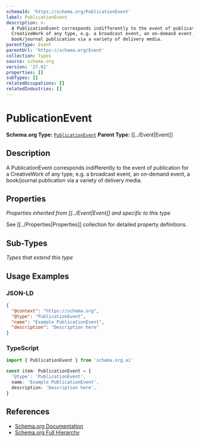 ```yaml
---
schemaId: 'https://schema.org/PublicationEvent'
label: PublicationEvent
description: >-
  A PublicationEvent corresponds indifferently to the event of publication for a
  CreativeWork of any type, e.g. a broadcast event, an on-demand event, a
  book/journal publication via a variety of delivery media.
parentType: Event
parentUrl: 'https://schema.org/Event'
collection: Types
source: schema.org
version: '27.01'
properties: []
subTypes: []
relatedOccupations: []
relatedIndustries: []
---
```

# PublicationEvent

**Schema.org Type:** [`PublicationEvent`](https://schema.org/PublicationEvent)
**Parent Type:** [[../Event|Event]]

## Description

A PublicationEvent corresponds indifferently to the event of publication for a CreativeWork of any type, e.g. a broadcast event, an on-demand event, a book/journal publication via a variety of delivery media.

## Properties

*Properties inherited from [[../Event|Event]] and specific to this type*

See [[../Properties|Properties]] collection for detailed property definitions.

## Sub-Types

*Types that extend this type*

## Usage Examples

### JSON-LD

```json
{
  "@context": "https://schema.org",
  "@type": "PublicationEvent",
  "name": "Example PublicationEvent",
  "description": "Description here"
}
```

### TypeScript

```typescript
import { PublicationEvent } from 'schema.org.ai'

const item: PublicationEvent = {
  '@type': 'PublicationEvent',
  name: 'Example PublicationEvent',
  description: 'Description here',
}
```

## References

- [Schema.org Documentation](https://schema.org/PublicationEvent)
- [Schema.org Full Hierarchy](https://schema.org/docs/full.html)
